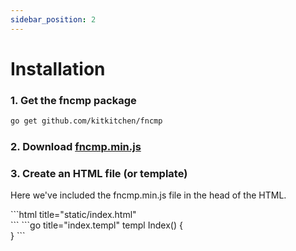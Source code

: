```yaml
---
sidebar_position: 2
---
```



# Installation

### 1. Get the fncmp package

```bash
go get github.com/kitkitchen/fncmp
```

### 2. Download [fncmp.min.js](/fncmp.min.js)

### 3. Create an HTML file (or template)
Here we've included the fncmp.min.js file in the head of the HTML.

<Tabs>
    <TabItem value={0} label="HTML">
        ```html title="static/index.html"
        <!DOCTYPE html>
        <html>
            <head>
                <title>My Project</title>
                <script src="fncmp.min.js"></script>
            </head>
            <body>
                <main></main>
            </body> 
        </html>
        ```
    </TabItem>
    <TabItem value={1} label="Template">
        ```go title="index.templ"
        templ Index() {
            <html>
                <head>
                    <title>My Project</title>
                    <script src="fncmp.min.js"></script>
                </head>
                <body>
                    <main></main>
                </body> 
            </html>
        }
        ```
    </TabItem>
</Tabs>

